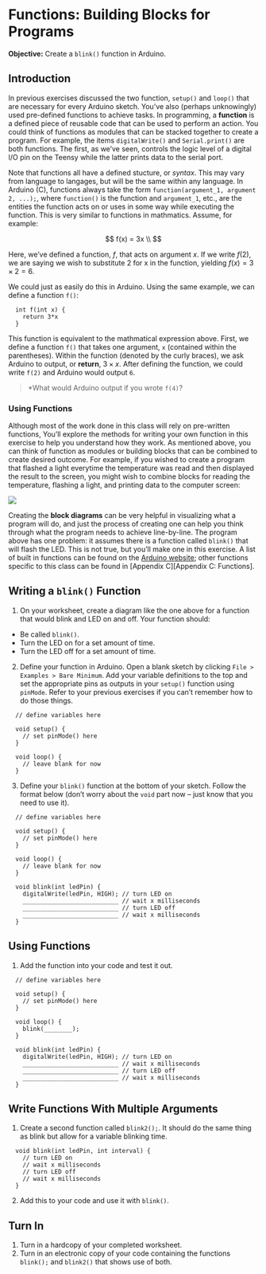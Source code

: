 # Functions: Building Blocks for Programs

**Objective:** Create a `blink()` function in Arduino.

## Introduction {-}

In previous exercises discussed the two function, `setup()` and `loop()` that are necessary for every Arduino sketch.  You've also (perhaps unknowingly) used pre-defined functions to achieve tasks.  In programming, a **function** is a defined piece of reusable code that can be used to perform an action.  You could think of functions as modules that can be stacked together to create a program.  For example, the items `digitalWrite()` and `Serial.print()` are both functions.  The first, as we've seen, controls the logic level of a digital I/O pin on the Teensy while the latter prints data to the serial port.

Note that functions all have a defined stucture, or *syntax*.  This may vary from language to langages, but will be the same within any language.  In Arduino (C), functions always take the form `function(argument_1, argument 2, ...);`, where `function()` is the function and `argument_1`, etc., are the entities the function acts on or uses in some way while executing the function.  This is very similar to functions in mathmatics.  Assume, for example:

$$
f(x) = 3x \\
$$

Here, we've defined a function, $f$, that acts on argument $x$.  If we write $f(2)$, we are saying we wish to substitute 2 for x in the function, yielding $f(x) = 3 \times 2 = 6$.

We could just as easily do this in Arduino.  Using the same example, we can define a function `f()`:

```Rcpp
  int f(int x) {
    return 3*x
  }
```

This function is equivalent to the mathmatical expression above.  First, we define a function `f()` that takes one argument, `x` (contained within the parentheses).  Within the function (denoted by the curly braces), we ask Arduino to output, or **return**, $3 \times x$.  After defining the function, we could write `f(2)` and Arduino would output `6`.

> *What would Arduino output if you wrote `f(4)`?

### Using Functions

Although most of the work done in this class will rely on pre-written functions, You'll explore the methods for writing your own function in this exercise to help you understand how they work.  As mentioned above, you can think of function as modules or building blocks that can be combined to create desired outcome.  For example, if you wished to create a program that flashed a light everytime the temperature was read and then displayed the result to the screen, you might wish to combine blocks for reading the temperature, flashing a light, and printing data to the computer screen:

![](images/blockDiagram_basic.png)

Creating the **block diagrams** can be very helpful in visualizing what a program will do, and just the process of creating one can help you think through what the program needs to achieve line-by-line.  The program above has one problem: it assumes there is a function called `blink()` that will flash the LED.  This is not true, but you'll make one in this exercise.  A list of built in functions can be found on the [Arduino website](https://www.arduino.cc/reference/en/); other functions specific to this class can be found in [Appendix C][Appendix C: Functions].

## Writing a `blink()` Function

1. On your worksheet, create a diagram like the one above for a function that would blink and LED on and off.  Your function should:
  - Be called `blink()`.
  - Turn the LED on for a set amount of time.
  - Turn the LED off for a set amount of time.

2. Define your function in Arduino.  Open a blank sketch by clicking `File > Examples > Bare Minimum`.  Add your variable definitions to the top and set the appropriate pins as outputs in your `setup()` function using `pinMode`.  Refer to your previous exercises if you can't remember how to do those things.

```Rcpp
  // define variables here
  
  void setup() {
    // set pinMode() here
  }
  
  void loop() {
    // leave blank for now
  }
```

3. Define your `blink()` function at the bottom of your sketch.  Follow the format below (don't worry about the `void` part now -- just know that you need to use it).

```Rcpp
  // define variables here
  
  void setup() {
    // set pinMode() here
  }
  
  void loop() {
    // leave blank for now
  }
  
  void blink(int ledPin) {
    digitalWrite(ledPin, HIGH); // turn LED on
    ___________________________ // wait x milliseconds
    ___________________________ // turn LED off
    ___________________________ // wait x milliseconds
  }
```

## Using Functions

1. Add the function into your code and test it out.

```Rcpp
  // define variables here
  
  void setup() {
    // set pinMode() here
  }
  
  void loop() {
    blink(________);
  }
  
  void blink(int ledPin) {
    digitalWrite(ledPin, HIGH); // turn LED on
    ___________________________ // wait x milliseconds
    ___________________________ // turn LED off
    ___________________________ // wait x milliseconds
  }
```

## Write Functions With Multiple Arguments

1. Create a second function called `blink2();`.  It should do the same thing as blink but allow for a variable blinking time.

```Rcpp
  void blink(int ledPin, int interval) {
    // turn LED on
    // wait x milliseconds
    // turn LED off
    // wait x milliseconds
  }
```

2. Add this to your code and use it with `blink()`.

## Turn In

1. Turn in a hardcopy of your completed worksheet.
1. Turn in an electronic copy of your code containing the functions `blink();` and `blink2()` that shows use of both.